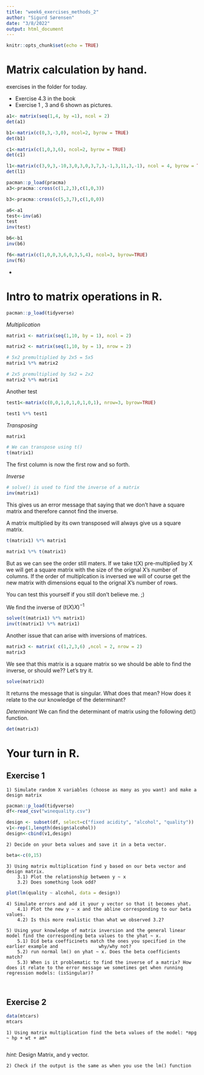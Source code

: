```yaml
---
title: "week6_exercises_methods_2"
author: "Sigurd Sørensen"
date: "3/8/2022"
output: html_document
---
```


```r
knitr::opts_chunk$set(echo = TRUE)
```


# Matrix calculation by hand. 
exercises in the folder for today. 

 - Exercise 4.3 in the book
 - Exercise 1 , 3 and 6 shown as pictures. 
 
```r
a1<- matrix(seq(1,4, by =1), ncol = 2)
det(a1)

b1<-matrix(c(0,3,-3,0), ncol=2, byrow = TRUE)
det(b1)

c1<-matrix(c(1,0,3,6), ncol=2, byrow = TRUE)
det(c1)

l1<-matrix(c(3,9,3,-10,3,0,3,0,3,7,3,-1,3,11,3,-1), ncol = 4, byrow = TRUE)
det(l1)
```

```r
pacman::p_load(pracma)
a3<-pracma::cross(c(1,2,3),c(1,0,3))

b3<-pracma::cross(c(5,3,7),c(1,0,0))
```
 
 
 
```r
a6<-a1
test<-inv(a6)
test
inv(test)

b6<-b1
inv(b6)

f6<-matrix(c(1,0,0,3,6,0,3,5,4), ncol=3, byrow=TRUE)
inv(f6)
```
 
 - 

# Intro to matrix operations in R.

```r
pacman::p_load(tidyverse)
```

*Multiplication*
```r
matrix1 <- matrix(seq(1,10, by = 1), ncol = 2)

matrix2 <- matrix(seq(1,10, by = 1), nrow = 2)

# 5x2 premultiplied by 2x5 = 5x5
matrix1 %*% matrix2

# 2x5 premultiplied by 5x2 = 2x2 
matrix2 %*% matrix1
```
Another test
```r
test1<-matrix(c(0,0,1,0,1,0,1,0,1), nrow=3, byrow=TRUE)

test1 %*% test1 
```


*Transposing*
```r
matrix1

# We can transpose using t()
t(matrix1)
```
The first column is now the first row and so forth. 


*Inverse*
```r
# solve() is used to find the inverse of a matrix
inv(matrix1)
```
This gives us an error message that saying that we don't have a square matrix and therefore cannot find the inverse. 

A matrix multiplied by its own transposed will always give us a square matrix. 
```r
t(matrix1) %*% matrix1
```

```r
matrix1 %*% t(matrix1)
```
But as we can see the order still maters. If we take t(X) pre-multiplied by X we will get a square matrix with the size of the orignal X's number of columns. If the order of multiplcation is inversed we will of course get the new matrix with dimensions equal 
to the orignal X's number of rows.

You can test this yourself if you still don't believe me. ;) 


We find the inverse of $(t(X)X)^{-1}$
```r
solve(t(matrix1) %*% matrix1)
inv(t(matrix1) %*% matrix1)
```


Another issue that can arise with inversions of matrices. 
```r
matrix3 <- matrix( c(1,2,3,6) ,ncol = 2, nrow = 2)
matrix3
```
We see that this matrix is a square matrix so we should be able to find the inverse,
or should we?? Let's try it. 

```r
solve(matrix3)
```
It returns the message that is singular. What does that mean? How does it relate to the 
our knowledge of the determinant? 

*Determinant*
We can find the determinant of matrix using the following det() function. 
```r
det(matrix3)
```


# Your turn in R. 

## Exercise 1


    1) Simulate random X variables (choose as many as you want) and make a design matrix
    
```r
pacman::p_load(tidyverse)
df<-read_csv("winequality.csv")

design <- subset(df, select=c("fixed acidity", "alcohol", "quality"))
v1<-rep(1,length(design$alcohol))
design<-cbind(v1,design)

```
    
    
    2) Decide on your beta values and save it in a beta vector.  
```r
beta<-c(0,15)
```


    3) Using matrix multiplication find y based on our beta vector and design matrix. 
        3.1) Plot the relationship between y ~ x
        3.2) Does something look odd? 

```r

plot(lm(quality ~ alcohol, data = design))
```

        
    4) Simulate errors and add it your y vector so that it becomes yhat. 
        4.1) Plot the new y ~ x and the abline corresponding to our beta values. 
        4.2) Is this more realistic than what we observed 3.2? 
    
    5) Using your knowledge of matrix inversion and the general linear model find the corresponding beta values to the yhat ~ x.
        5.1) Did beta coefficinets match the ones you specified in the earlier example and               why/why not? 
        5.2) run normal lm() on yhat ~ x. Does the beta coefficients match? 
        5.3) When is it problematic to find the inverse of a matrix? How does it relate to the error message we sometimes get when running regression models: (isSingular)? 
        
        

## Exercise 2
```r
data(mtcars)
mtcars
```

    1) Using matrix multiplication find the beta values of the model: *mpg ~ hp + wt + am*

```r

```
*hint:* Design Matrix, and y vector. 

    2) Check if the output is the same as when you use the lm() function




